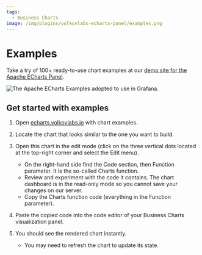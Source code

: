 ```yaml
---
tags:
  - Business Charts
image: /img/plugins/volkovlabs-echarts-panel/examples.png
---
```



# Examples

Take a try of 100+ ready-to-use chart examples at our [demo site for the Apache ECharts Panel](https://echarts.volkovlabs.io).

<Image
  title="The Apache ECharts Examples adopted to use in Grafana."
  src="/img/plugins/volkovlabs-echarts-panel/examples.png"
/>

## Get started with examples

1. Open [echarts.volkovlabs.io](https://echarts.volkovlabs.io) with chart examples.
2. Locate the chart that looks similar to the one you want to build.
3. Open this chart in the edit mode (click on the three vertical dots located at the top-right corner and select the Edit menu).

   - On the right-hand side find the Code section, then Function parameter. It is the so-called Charts function.  
   - Review and experiment with the code it contains. The chart dashboard is in the read-only mode so you cannot save your changes on our server.
   - Copy the Charts function code (everything in the Function parameter).

4. Paste the copied code into the code editor of your Business Charts visualization panel.
5. You should see the rendered chart instantly.

   - You may need to refresh the chart to update its state.
